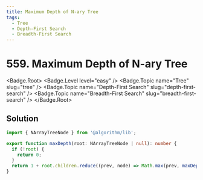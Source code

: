 ```yaml
---
title: Maximum Depth of N-ary Tree
tags:
  - Tree
  - Depth-First Search
  - Breadth-First Search
---
```


# 559. Maximum Depth of N-ary Tree

<Badge.Root>
  <Badge.Level level="easy" />
  <Badge.Topic name="Tree" slug="tree" />
  <Badge.Topic name="Depth-First Search" slug="depth-first-search" />
  <Badge.Topic name="Breadth-First Search" slug="breadth-first-search" />
</Badge.Root>

## Solution

```typescript filename="solution.ts" copy
import { NArrayTreeNode } from '@algorithm/lib';

export function maxDepth(root: NArrayTreeNode | null): number {
  if (!root) {
    return 0;
  }
  return 1 + root.children.reduce((prev, node) => Math.max(prev, maxDepth(node)), 0);
}
```

<ProblemLink
  codingSite="leetcode"
  href="https://leetcode.com/problems/maximum-depth-of-n-ary-tree"
  title="Maximum Depth of N-ary Tree"
/>
